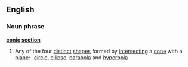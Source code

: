 ==English==
===Noun phrase===
'''[[conic]] [[section]]'''
# Any of the four [[distinct]] [[shape]]s formed by [[intersect]]ing a [[cone]] with a [[plane]]:- [[circle]], [[ellipse]], [[parabola]] and [[hyperbola]]